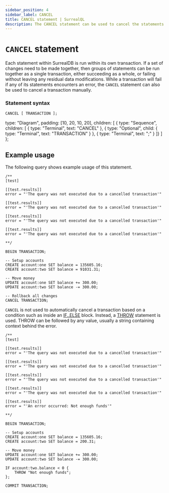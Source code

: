 ```yaml
---
sidebar_position: 4
sidebar_label: CANCEL
title: CANCEL statement | SurrealQL
description: The CANCEL statement can be used to cancel the statements within a transaction, reverting or rolling back any data modification made within the transaction as a whole.
---
```


# `CANCEL` statement

Each statement within SurrealDB is run within its own transaction. If a set of changes need to be made together, then groups of statements can be run together as a single transaction, either succeeding as a whole, or failing without leaving any residual data modifications. While a transaction will fail if any of its statements encounters an error, the `CANCEL` statement can also be used to cancel a transaction manually.


### Statement syntax

<Tabs syncKey="cancel-statement">
  <TabItem label="SurrealQL Syntax">

```syntax title="SurrealQL Syntax"
CANCEL [ TRANSACTION ];
```

  </TabItem>
  <TabItem label="Railroad Diagram">

  type: "Diagram",
  padding: [10, 20, 10, 20],
  children: [
    { type: "Sequence", children: [
      { type: "Terminal", text: "CANCEL" },
      { type: "Optional", child: { type: "Terminal", text: "TRANSACTION" } },
      { type: "Terminal", text: ";" }
    ]}
  ]
};

<RailroadDiagram ast={cancelAst} className="my-6" />

  </TabItem>
</Tabs>

## Example usage

The following query shows example usage of this statement.

```surql
/**
[test]

[[test.results]]
error = "'The query was not executed due to a cancelled transaction'"

[[test.results]]
error = "'The query was not executed due to a cancelled transaction'"

[[test.results]]
error = "'The query was not executed due to a cancelled transaction'"

[[test.results]]
error = "'The query was not executed due to a cancelled transaction'"

**/

BEGIN TRANSACTION;

-- Setup accounts
CREATE account:one SET balance = 135605.16;
CREATE account:two SET balance = 91031.31;

-- Move money
UPDATE account:one SET balance += 300.00;
UPDATE account:two SET balance -= 300.00;

-- Rollback all changes
CANCEL TRANSACTION;
```

`CANCEL` is not used to automatically cancel a transaction based on a condition such as inside an [IF..ELSE](/docs/surrealql/statements/ifelse) block. Instead, a [THROW](/docs/surrealql/statements/throw) statement is used. THROW can be followed by any value, usually a string containing context behind the error.

```surql
/**
[test]

[[test.results]]
error = "'The query was not executed due to a cancelled transaction'"

[[test.results]]
error = "'The query was not executed due to a cancelled transaction'"

[[test.results]]
error = "'The query was not executed due to a cancelled transaction'"

[[test.results]]
error = "'The query was not executed due to a cancelled transaction'"

[[test.results]]
error = "'An error occurred: Not enough funds'"

**/

BEGIN TRANSACTION;

-- Setup accounts
CREATE account:one SET balance = 135605.16;
CREATE account:two SET balance = 200.31;

-- Move money
UPDATE account:one SET balance += 300.00;
UPDATE account:two SET balance -= 300.00;

IF account:two.balance < 0 {
    THROW "Not enough funds";
};

COMMIT TRANSACTION;
```
